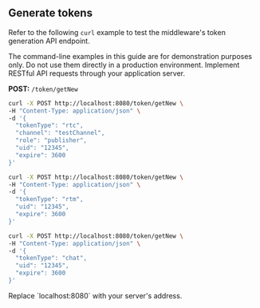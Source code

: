 ## Generate tokens

Refer to the following `curl` example to test the middleware's token generation API endpoint.

<Admonition type="info">
The command-line examples in this guide are for demonstration purposes only. Do not use them directly in a production environment. Implement RESTful API requests through your application server.
</Admonition>

**POST:** `/token/getNew`

<ProductWrapper product="video-calling, voice-calling, interactive-live-streaming, broadcast-streaming">

```bash
curl -X POST http://localhost:8080/token/getNew \
-H "Content-Type: application/json" \
-d '{
  "tokenType": "rtc",
  "channel": "testChannel",
  "role": "publisher",
  "uid": "12345",
  "expire": 3600
}'
```
</ProductWrapper>

<ProductWrapper product="signaling">

```bash
curl -X POST http://localhost:8080/token/getNew \
-H "Content-Type: application/json" \
-d '{
  "tokenType": "rtm",
  "uid": "12345",
  "expire": 3600
}'
```
</ProductWrapper>

<ProductWrapper product="agora-chat">

```bash
curl -X POST http://localhost:8080/token/getNew \
-H "Content-Type: application/json" \
-d '{
  "tokenType": "chat",
  "uid": "12345",
  "expire": 3600
}'
```
</ProductWrapper>

<Admonition type="info">
Replace `localhost:8080` with your server's address.
</Admonition>